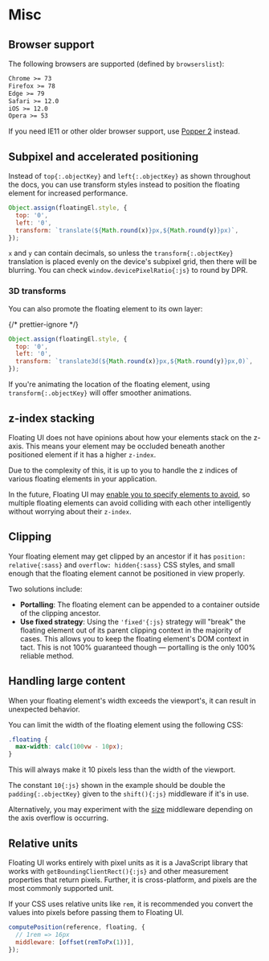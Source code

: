 # Misc

## Browser support

The following browsers are supported (defined by `browserslist`):

```txt
Chrome >= 73
Firefox >= 78
Edge >= 79
Safari >= 12.0
iOS >= 12.0
Opera >= 53
```

If you need IE11 or other older browser support, use
[Popper 2](https://popper.js.org) instead.

## Subpixel and accelerated positioning

Instead of `top{:.objectKey}` and `left{:.objectKey}` as shown
throughout the docs, you can use transform styles instead to
position the floating element for increased performance.

```js
Object.assign(floatingEl.style, {
  top: '0',
  left: '0',
  transform: `translate(${Math.round(x)}px,${Math.round(y)}px)`,
});
```

`x` and `y` can contain decimals, so unless the
`transform{:.objectKey}` translation is placed evenly on the
device's subpixel grid, then there will be blurring. You can
check `window.devicePixelRatio{:js}` to round by DPR.

### 3D transforms

You can also promote the floating element to its own layer:

{/* prettier-ignore */}
```js
Object.assign(floatingEl.style, {
  top: '0',
  left: '0',
  transform: `translate3d(${Math.round(x)}px,${Math.round(y)}px,0)`,
});
```

If you're animating the location of the floating element, using
`transform{:.objectKey}` will offer smoother animations.

## z-index stacking

Floating UI does not have opinions about how your elements stack
on the z-axis. This means your element may be occluded beneath
another positioned element if it has a higher `z-index`.

Due to the complexity of this, it is up to you to handle the z
indices of various floating elements in your application.

In the future, Floating UI may
[enable you to specify elements to avoid](https://github.com/floating-ui/floating-ui/issues/1440),
so multiple floating elements can avoid colliding with each other
intelligently without worrying about their `z-index`.

## Clipping

Your floating element may get clipped by an ancestor if it has
`position: relative{:sass}` and `overflow: hidden{:sass}` CSS
styles, and small enough that the floating element cannot be
positioned in view properly.

Two solutions include:

- **Portalling**: The floating element can be appended to a
  container outside of the clipping ancestor.
- **Use fixed strategy**: Using the `'fixed'{:js}` strategy will
  "break" the floating element out of its parent clipping context
  in the majority of cases. This allows you to keep the floating
  element's DOM context in tact. This is not 100% guaranteed
  though — portalling is the only 100% reliable method.

## Handling large content

When your floating element's width exceeds the viewport's, it can
result in unexpected behavior.

You can limit the width of the floating element using the
following CSS:

```css
.floating {
  max-width: calc(100vw - 10px);
}
```

This will always make it 10 pixels less than the width of the
viewport.

The constant `10{:js}` shown in the example should be double the
`padding{:.objectKey}` given to the `shift(){:js}` middleware if
it's in use.

Alternatively, you may experiment with the [size](/docs/size)
middleware depending on the axis overflow is occurring.

## Relative units

Floating UI works entirely with pixel units as it is a JavaScript
library that works with `getBoundingClientRect(){:js}` and other
measurement properties that return pixels. Further, it is
cross-platform, and pixels are the most commonly supported unit.

If your CSS uses relative units like `rem`, it is recommended you
convert the values into pixels before passing them to Floating
UI.

```js
computePosition(reference, floating, {
  // 1rem => 16px
  middleware: [offset(remToPx(1))],
});
```
